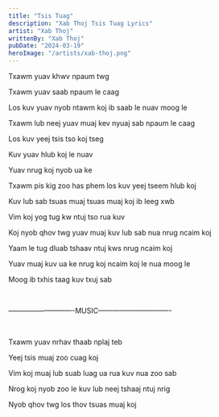 ```yaml
---
title: "Tsis Tuag"
description: "Xab Thoj Tsis Tuag Lyrics"
artist: "Xab Thoj"
writtenBy: "Xab Thoj"
pubDate: "2024-03-19"
heroImage: "/artists/xab-thoj.png"
---
```


Txawm yuav khwv npaum twg

Txawm yuav saab npaum le caag

Los kuv yuav nyob ntawm koj ib saab le nuav moog le

Txawm lub neej yuav muaj kev nyuaj sab npaum le caag

Los kuv yeej tsis tso koj tseg

Kuv yuav hlub koj le nuav

Yuav nrug koj nyob ua ke

Txawm pis kig zoo has phem los kuv yeej tseem hlub koj

Kuv lub sab tsuas muaj tsuas muaj koj ib leeg xwb

Vim koj yog tug kw ntuj tso rua kuv

Koj nyob qhov twg yuav muaj kuv lub sab nua nrug ncaim koj

Yaam le tug dluab tshaav ntuj kws nrug ncaim koj

Yuav muaj kuv ua ke nrug koj ncaim koj le nua moog le

Moog ib txhis taag kuv txuj sab

<br />

—————————-MUSIC——————————-

<br />

Txawm yuav nrhav thaab nplaj teb

Yeej tsis muaj zoo cuag koj

Vim koj muaj lub suab luag ua rua kuv nua zoo sab

Nrog koj nyob zoo le kuv lub neej tshaaj ntuj nrig

Nyob qhov twg los thov tsuas muaj koj
